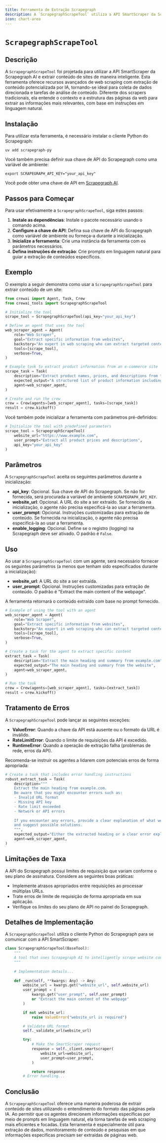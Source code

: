 ```yaml
---
title: Ferramenta de Extração Scrapegraph
description: A `ScrapegraphScrapeTool` utiliza a API SmartScraper da Scrapegraph AI para extrair conteúdo de sites de forma inteligente.
icon: chart-area
---
```


# `ScrapegraphScrapeTool`

## Descrição

A `ScrapegraphScrapeTool` foi projetada para utilizar a API SmartScraper da Scrapegraph AI e extrair conteúdo de sites de maneira inteligente. Esta ferramenta oferece recursos avançados de web scraping com extração de conteúdo potencializada por IA, tornando-se ideal para coleta de dados direcionada e tarefas de análise de conteúdo. Diferente dos scrapers tradicionais, ela entende o contexto e a estrutura das páginas da web para extrair as informações mais relevantes, com base em instruções em linguagem natural.

## Instalação

Para utilizar esta ferramenta, é necessário instalar o cliente Python do Scrapegraph:

```shell
uv add scrapegraph-py
```

Você também precisa definir sua chave de API do Scrapegraph como uma variável de ambiente:

```shell
export SCRAPEGRAPH_API_KEY="your_api_key"
```

Você pode obter uma chave de API em [Scrapegraph AI](https://scrapegraphai.com).

## Passos para Começar

Para usar efetivamente a `ScrapegraphScrapeTool`, siga estes passos:

1. **Instale as dependências**: Instale o pacote necessário usando o comando acima.
2. **Configure a chave de API**: Defina sua chave de API do Scrapegraph como variável de ambiente ou forneça-a durante a inicialização.
3. **Inicialize a ferramenta**: Crie uma instância da ferramenta com os parâmetros necessários.
4. **Defina instruções de extração**: Crie prompts em linguagem natural para guiar a extração de conteúdos específicos.

## Exemplo

O exemplo a seguir demonstra como usar a `ScrapegraphScrapeTool` para extrair conteúdo de um site:

```python Code
from crewai import Agent, Task, Crew
from crewai_tools import ScrapegraphScrapeTool

# Initialize the tool
scrape_tool = ScrapegraphScrapeTool(api_key="your_api_key")

# Define an agent that uses the tool
web_scraper_agent = Agent(
    role="Web Scraper",
    goal="Extract specific information from websites",
    backstory="An expert in web scraping who can extract targeted content from web pages.",
    tools=[scrape_tool],
    verbose=True,
)

# Example task to extract product information from an e-commerce site
scrape_task = Task(
    description="Extract product names, prices, and descriptions from the featured products section of example.com.",
    expected_output="A structured list of product information including names, prices, and descriptions.",
    agent=web_scraper_agent,
)

# Create and run the crew
crew = Crew(agents=[web_scraper_agent], tasks=[scrape_task])
result = crew.kickoff()
```

Você também pode inicializar a ferramenta com parâmetros pré-definidos:

```python Code
# Initialize the tool with predefined parameters
scrape_tool = ScrapegraphScrapeTool(
    website_url="https://www.example.com",
    user_prompt="Extract all product prices and descriptions",
    api_key="your_api_key"
)
```

## Parâmetros

A `ScrapegraphScrapeTool` aceita os seguintes parâmetros durante a inicialização:

- **api_key**: Opcional. Sua chave de API do Scrapegraph. Se não for fornecida, será procurada a variável de ambiente `SCRAPEGRAPH_API_KEY`.
- **website_url**: Opcional. A URL do site a ser extraído. Se fornecida na inicialização, o agente não precisa especificá-la ao usar a ferramenta.
- **user_prompt**: Opcional. Instruções customizadas para extração de conteúdo. Se fornecida na inicialização, o agente não precisa especificá-la ao usar a ferramenta.
- **enable_logging**: Opcional. Define se o registro (logging) na Scrapegraph deve ser ativado. O padrão é `False`.

## Uso

Ao usar a `ScrapegraphScrapeTool` com um agente, será necessário fornecer os seguintes parâmetros (a menos que tenham sido especificados durante a inicialização):

- **website_url**: A URL do site a ser extraída.
- **user_prompt**: Opcional. Instruções customizadas para extração de conteúdo. O padrão é "Extract the main content of the webpage".

A ferramenta retornará o conteúdo extraído com base no prompt fornecido.

```python Code
# Example of using the tool with an agent
web_scraper_agent = Agent(
    role="Web Scraper",
    goal="Extract specific information from websites",
    backstory="An expert in web scraping who can extract targeted content from web pages.",
    tools=[scrape_tool],
    verbose=True,
)

# Create a task for the agent to extract specific content
extract_task = Task(
    description="Extract the main heading and summary from example.com",
    expected_output="The main heading and summary from the website",
    agent=web_scraper_agent,
)

# Run the task
crew = Crew(agents=[web_scraper_agent], tasks=[extract_task])
result = crew.kickoff()
```

## Tratamento de Erros

A `ScrapegraphScrapeTool` pode lançar as seguintes exceções:

- **ValueError**: Quando a chave da API está ausente ou o formato da URL é inválido.
- **RateLimitError**: Quando o limite de requisições da API é excedido.
- **RuntimeError**: Quando a operação de extração falha (problemas de rede, erros da API).

Recomenda-se instruir os agentes a lidarem com potenciais erros de forma apropriada:

```python Code
# Create a task that includes error handling instructions
robust_extract_task = Task(
    description="""
    Extract the main heading from example.com.
    Be aware that you might encounter errors such as:
    - Invalid URL format
    - Missing API key
    - Rate limit exceeded
    - Network or API errors
    
    If you encounter any errors, provide a clear explanation of what went wrong
    and suggest possible solutions.
    """,
    expected_output="Either the extracted heading or a clear error explanation",
    agent=web_scraper_agent,
)
```

## Limitações de Taxa

A API do Scrapegraph possui limites de requisição que variam conforme o seu plano de assinatura. Considere as seguintes boas práticas:

- Implemente atrasos apropriados entre requisições ao processar múltiplas URLs.
- Trate erros de limite de requisição de forma apropriada em sua aplicação.
- Verifique os limites do seu plano de API no painel do Scrapegraph.

## Detalhes de Implementação

A `ScrapegraphScrapeTool` utiliza o cliente Python do Scrapegraph para se comunicar com a API SmartScraper:

```python Code
class ScrapegraphScrapeTool(BaseTool):
    """
    A tool that uses Scrapegraph AI to intelligently scrape website content.
    """
    
    # Implementation details...
    
    def _run(self, **kwargs: Any) -> Any:
        website_url = kwargs.get("website_url", self.website_url)
        user_prompt = (
            kwargs.get("user_prompt", self.user_prompt)
            or "Extract the main content of the webpage"
        )

        if not website_url:
            raise ValueError("website_url is required")

        # Validate URL format
        self._validate_url(website_url)

        try:
            # Make the SmartScraper request
            response = self._client.smartscraper(
                website_url=website_url,
                user_prompt=user_prompt,
            )

            return response
        # Error handling...
```

## Conclusão

A `ScrapegraphScrapeTool` oferece uma maneira poderosa de extrair conteúdo de sites utilizando o entendimento do formato das páginas pela IA. Ao permitir que os agentes direcionem informações específicas por meio de prompts em linguagem natural, ela torna tarefas de web scraping mais eficientes e focadas. Esta ferramenta é especialmente útil para extração de dados, monitoramento de conteúdo e pesquisas em que informações específicas precisam ser extraídas de páginas web.